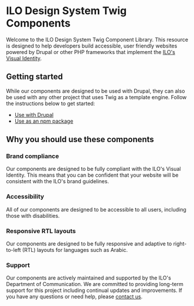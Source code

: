 
<Meta title="Get started/Introduction" />

# ILO Design System Twig Components

Welcome to the ILO Design System Twig Component Library. This resource is designed to help developers build accessible, user friendly websites powered by Drupal or other PHP frameworks that implement the [ILO's Visual Identity](https://brand.ilo.org).

## Getting started

While our components are designed to be used with Drupal, they can also be used with any other project that uses Twig as a template engine. Follow the instructions below to get started:

- [Use with Drupal](/docs/get-started-use-with-drupal--page)
- [Use as an npm package](/docs/get-started-use-npm-package--page)

## Why you should use these components

### Brand compliance

Our components are designed to be fully compliant with the ILO's Visual Identity. This means that you can be confident that your website will be consistent with the ILO's brand guidelines.

### Accessibility

All of our components are designed to be accessible to all users, including those with disabilities.

### Responsive RTL layouts

Our components are designed to be fully responsive and adaptive to right-to-left (RTL) layouts for languages such as Arabic.

### Support

Our components are actively maintained and supported by the ILO's Department of Communication. We are committed to providing long-term support for this project including continual updates and improvements. If you have any questions or need help, please [contact us](ilonews@ilo.org).
